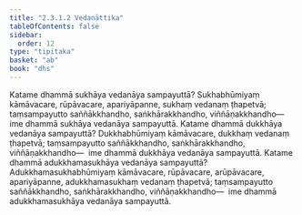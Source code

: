 ```yaml
---
title: "2.3.1.2 Vedanāttika"
tableOfContents: false
sidebar:
  order: 12
type: "tipitaka"
basket: "ab"
book: "dhs"
---
```



<DynamicBreadcrumb />

<Division number="988" book="dhs" bookNo="29" page="205">

<Paragraph number="1653" book="dhs">
Katame dhammā sukhāya vedanāya sampayuttā? Sukhabhūmiyaṃ kāmāvacare, rūpāvacare, apariyāpanne, sukhaṃ vedanaṃ ṭhapetvā; taṃsampayutto saññākkhandho, saṅkhārakkhandho, viññāṇakkhandho—  ime dhammā sukhāya vedanāya sampayuttā.
</Paragraph>

</Division>
<Division number="989" book="dhs" bookNo="29" page="205">

<Paragraph number="1654" book="dhs">
Katame dhammā dukkhāya vedanāya sampayuttā? Dukkhabhūmiyaṃ kāmāvacare, dukkhaṃ vedanaṃ ṭhapetvā; taṃsampayutto saññākkhandho, saṅkhārakkhandho, viññāṇakkhandho—  ime dhammā dukkhāya vedanāya sampayuttā.
</Paragraph>

</Division>
<Division number="990" book="dhs" bookNo="29" page="205">

<Paragraph number="1655" book="dhs">
Katame dhammā adukkhamasukhāya vedanāya sampayuttā? Adukkhamasukhabhūmiyaṃ kāmāvacare, rūpāvacare, arūpāvacare, apariyāpanne, adukkhamasukhaṃ vedanaṃ ṭhapetvā; taṃsampayutto saññākkhandho, saṅkhārakkhandho, viññāṇakkhandho—  ime dhammā adukkhamasukhāya vedanāya sampayuttā.
</Paragraph>
</Division>